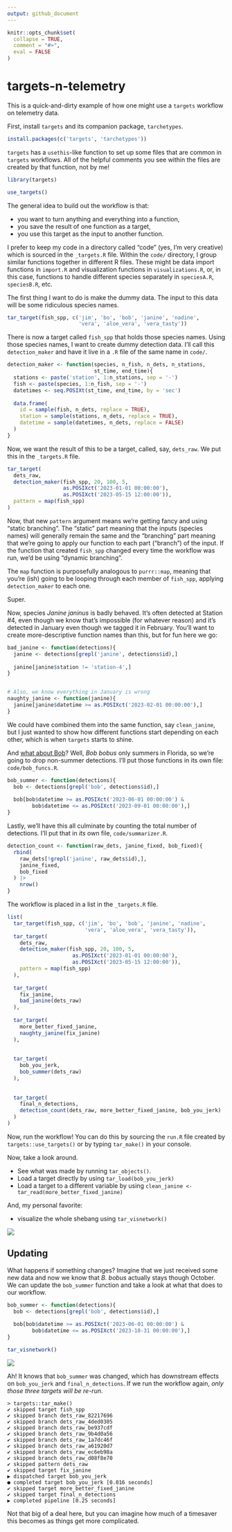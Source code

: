 ```yaml
---
output: github_document
---
```


<!-- README.md is generated from README.Rmd. Please edit that file -->

```r
knitr::opts_chunk$set(
  collapse = TRUE,
  comment = "#>",
  eval = FALSE
)
```

# targets-n-telemetry

This is a quick-and-dirty example of how one might use a `targets` workflow on telemetry data.

First, install `targets` and its companion package, `tarchetypes`.

```r
install.packages(c('targets', 'tarchetypes'))
```


`targets` has a `usethis`-like function to set up some files that are common in `targets` workflows. All of the helpful comments you see within the files are created by that function, not by me!

```r
library(targets)

use_targets()
```

The general idea to build out the workflow is that:

-   you want to turn anything and everything into a function,
-   you save the result of one function as a target,
-   you use this target as the input to another function.


I prefer to keep my code in a directory called "code" (yes, I'm very creative) which is sourced in the `_targets.R` file. Within the `code/` directory, I group similar functions together in different R files. These might be data import functions in `import.R` and visualization functions in `visualizations.R`, or, in this case, functions to handle different species separately in `speciesA.R`, `speciesB.R`, etc.

The first thing I want to do is make the dummy data. The input to this data will be some ridiculous species names.

```r
tar_target(fish_spp, c('jim', 'bo', 'bob', 'janine', 'nadine',
                       'vera', 'aloe_vera', 'vera_tasty'))
```

There is now a target called `fish_spp` that holds those species names. Using those species names, I want to create dummy detection data. I'll call this `detection_maker` and have it live in a `.R` file of the same name in `code/`.

```r
detection_maker <- function(species, n_fish, n_dets, n_stations,
                            st_time, end_time){
  stations <- paste('station', 1:n_stations, sep = '-')
  fish <- paste(species, 1:n_fish, sep = '-')
  datetimes <- seq.POSIXt(st_time, end_time, by = 'sec')
  
  data.frame(
    id = sample(fish, n_dets, replace = TRUE),
    station = sample(stations, n_dets, replace = TRUE),
    datetime = sample(datetimes, n_dets, replace = FALSE)
  )
}
```

Now, we want the result of this to be a target, called, say, `dets_raw`. We put this in the `_targets.R` file.

```r
tar_target(
  dets_raw,
  detection_maker(fish_spp, 20, 100, 5,
                  as.POSIXct('2023-01-01 00:00:00'),
                  as.POSIXct('2023-05-15 12:00:00')),
  pattern = map(fish_spp)
)
```

Now, that new `pattern` argument means we're getting fancy and using "static branching". The "static" part meaning that the inputs (species names) will generally remain the same and the "branching" part meaning that we're going to apply our function to each part ("branch") of the input. If the function that created `fish_spp` changed every time the workflow was run, we'd be using "dynamic branching".

The `map` function is purposefully analogous to `purrr::map`, meaning that you're (ish) going to be looping through each member of `fish_spp`, applying `detection_maker` to each one.

Super.

Now, species _Janine janinus_ is badly behaved. It's often detected at Station #4, even though we know that's impossible (for whatever reason) and it's detected in January even though we tagged it in February. You'll want to create more-descriptive function names than this, but for fun here we go:

```r
bad_janine <- function(detections){
  janine <- detections[grepl('janine', detections$id),]
  
  janine[janine$station != 'station-4',]
}


# Also, we know everything in January is wrong
naughty_janine <- function(janine){
  janine[janine$datetime >= as.POSIXct('2023-02-01 00:00:00'),]
}
```

We could have combined them into the same function, say `clean_janine`, but I just wanted to show how different functions start depending on each other, which is when `targets` starts to shine.


And [what about Bob](https://www.imdb.com/title/tt0103241/)? Well, _Bob bobus_ only summers in Florida, so we're going to drop non-summer detections. I'll put those functions in its own file: `code/bob_funcs.R`.

```r
bob_summer <- function(detections){
  bob <- detections[grepl('bob', detections$id),]
  
  bob[bob$datetime >= as.POSIXct('2023-06-01 00:00:00') &
        bob$datetime <= as.POSIXct('2023-09-01 00:00:00'),]
}
```

Lastly, we'll have this all culminate by counting the total number of detections. I'll put that in *its* own file, `code/summarizer.R`.

```r
detection_count <- function(raw_dets, janine_fixed, bob_fixed){
  rbind(
    raw_dets[!grepl('janine', raw_dets$id),],
    janine_fixed,
    bob_fixed
  ) |> 
    nrow()
}
```



The workflow is placed in a list in the `_targets.R` file.

```r
list(
  tar_target(fish_spp, c('jim', 'bo', 'bob', 'janine', 'nadine',
                         'vera', 'aloe_vera', 'vera_tasty')),
  tar_target(
    dets_raw,
    detection_maker(fish_spp, 20, 100, 5,
                     as.POSIXct('2023-01-01 00:00:00'),
                     as.POSIXct('2023-05-15 12:00:00')),
    pattern = map(fish_spp)
  ),
  
  tar_target(
    fix_janine,
    bad_janine(dets_raw)
  ),
  
  tar_target(
    more_better_fixed_janine,
    naughty_janine(fix_janine)
  ),
  
  
  tar_target(
    bob_you_jerk,
    bob_summer(dets_raw)
  ),
  
  
  tar_target(
    final_n_detections,
    detection_count(dets_raw, more_better_fixed_janine, bob_you_jerk)
  )
)
```

Now, run the workflow! You can do this by sourcing the `run.R` file created by `targets::use_targets()` or by typing `tar_make()` in your console.

Now, take a look around.

-   See what was made by running `tar_objects()`.
-   Load a target directly by using `tar_load(bob_you_jerk)`
-   Load a target to a different variable by using `clean_janine <- tar_read(more_better_fixed_janine)`

And, my personal favorite:

-   visualize the whole shebang using `tar_visnetwork()`

![](tar_visnetwork.png)

## Updating

What happens if something changes? Imagine that we just received some new data and now we know that _B. bobus_ actually stays though October. We can update the `bob_summer` function and take a look at what that does to our workflow.

```r
bob_summer <- function(detections){
  bob <- detections[grepl('bob', detections$id),]
  
  bob[bob$datetime >= as.POSIXct('2023-06-01 00:00:00') &
        bob$datetime <= as.POSIXct('2023-10-31 00:00:00'),]
}
```

```r
tar_visnetwork()
```

![](visnetwork_outdated.png)

Ah! It knows that `bob_summer` was changed, which has downstream effects on `bob_you_jerk` and `final_n_detections`. If we run the workflow again, *only those three targets will be re-run*.

```{}
> targets::tar_make()
✔ skipped target fish_spp
✔ skipped branch dets_raw_82217696
✔ skipped branch dets_raw_4ded0305
✔ skipped branch dets_raw_be937cdf
✔ skipped branch dets_raw_9b4d0a56
✔ skipped branch dets_raw_1a7dc46f
✔ skipped branch dets_raw_a61920d7
✔ skipped branch dets_raw_ec6eb98a
✔ skipped branch dets_raw_d08f8e70
✔ skipped pattern dets_raw
✔ skipped target fix_janine
▶ dispatched target bob_you_jerk
● completed target bob_you_jerk [0.016 seconds]
✔ skipped target more_better_fixed_janine
✔ skipped target final_n_detections
▶ completed pipeline [0.25 seconds]
```

Not that big of a deal here, but you can imagine how much of a timesaver this becomes as things get more complicated.
